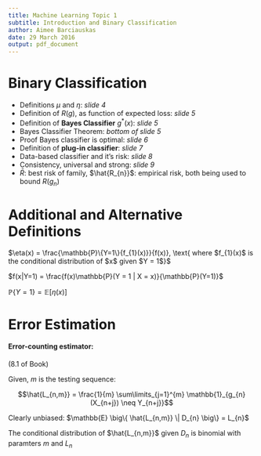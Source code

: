 ```yaml
---
title: Machine Learning Topic 1
subtitle: Introduction and Binary Classification
author: Aimee Barciauskas
date: 29 March 2016
output: pdf_document
---
```


# Binary Classification

* Definitions $\mu$ and $\eta$: *slide 4*
* Definition of $R(g)$, as function of expected loss: *slide 5*
* Definition of **Bayes Classifier** $g^{*}(x)$: *slide 5*
* Bayes Classifier Theorem: *bottom of slide 5*
* Proof Bayes classifier is optimal: *slide 6*
* Definition of **plug-in classifier**: *slide 7*
* Data-based classifier and it's risk: *slide 8*
* Consistency, universal and strong: *slide 9*
* $\bar{R}$: best risk of family, $\hat{R_{n}}$: empirical risk, both being used to bound $R(g_{n})$

# Additional and Alternative Definitions

$\eta(x) = \frac{\mathbb{P}\{Y=1\}{f_{1}(x)}}{f(x)}, \text{ where $f_{1}(x)$ is the conditional distribution of $x$ given $Y = 1$}$

$f(x|Y=1) = \frac{f(x)\mathbb{P}(Y = 1 | X = x)}{\mathbb{P}(Y=1)}$

$\mathbb{P}\{Y = 1\} = \mathbb{E}[\eta(x)]$

# Error Estimation

#### Error-counting estimator:####

(8.1 of Book)

Given, $m$ is the testing sequence:

$$\hat{L_{n,m}} = \frac{1}{m} \sum\limits_{j=1}^{m} \mathbb{1}_{g_{n}(X_{n+j}) \neq Y_{n+j}}$$

Clearly unbiased: $\mathbb{E} \big\{ \hat{L_{n,m}} \| D_{n} \big\} = L_{n}$

The conditional distribution of $\hat{L_{n,m}}$ given $D_{n}$ is binomial with paramters $m$ and $L_{n}$

